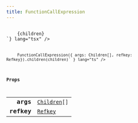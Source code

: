 ```yaml
---
title: FunctionCallExpression
---
```



<Tabs syncKey="component-style">
    <TabItem label="jsx">
        <Code code={`import { FunctionCallExpression } from "@alloy-js/core" 

<FunctionCallExpression args={Children[]} refkey={Refkey}>
    {children}
</FunctionCallExpression>`} lang="tsx" />
</TabItem>
<TabItem label="stc">
    <Code code={`import { FunctionCallExpression } from "@alloy-js/core/stc" 

FunctionCallExpression({ args: Children[], refkey: Refkey}).children(children)` } lang="ts" />
</TabItem>
</Tabs>

### Props

<table>
  <tr>
    <td style="text-align: right;font-weight: bold;">args</td>
    <td>
      <Badge text="optional" variant="note" size="small" /> <code><a href="../../../core/types/children/">Children</a>[]</code>
  
  
  
  
  </td>
  </tr>
  <tr>
    <td style="text-align: right;font-weight: bold;">refkey</td>
    <td>
       <code><a href="../../../core/types/refkey/">Refkey</a></code>
  
  
  
  
  </td>
  </tr>
</table>